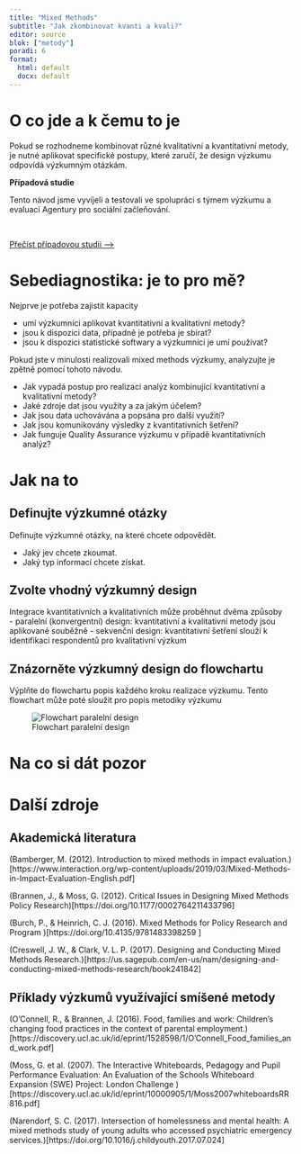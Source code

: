 ```yaml
---
title: "Mixed Methods"
subtitle: "Jak zkombinovat kvanti a kvali?"
editor: source
blok: ["metody"]
poradi: 6
format: 
  html: default
  docx: default
---
```


# O co jde a k čemu to je

Pokud se rozhodneme kombinovat různé kvalitativní a kvantitativní metody, je nutné aplikovat specifické postupy, které zaručí, že design výzkumu odpovídá výzkumným otázkám.


:::{.aside}
**Případová studie**

Tento návod jsme vyvíjeli a testovali ve spolupráci s týmem výzkumu a evaluací Agentury pro sociální začleňování.  

<br>

:::{.btn .btn-resource}
[Přečíst případovou studii&nbsp;⟶](/pripadove-studie/asz)
:::

:::

# Sebediagnostika: je to pro mě?

Nejprve je potřeba zajistit kapacity

- umí výzkumníci aplikovat kvantitativní a kvalitativní metody?
- jsou k dispozici data, případně je potřeba je sbírat?
- jsou k dispozici statistické softwary a výzkumníci je umí používat?

Pokud jste v minulosti realizovali mixed methods výzkumy, analyzujte je zpětně pomocí tohoto návodu.

- Jak vypadá postup pro realizaci analýz kombinující kvantitativní a kvalitativní metody?
- Jaké zdroje dat jsou využity a za jakým účelem?
- Jak jsou data uchovávána a popsána pro další využití? 
- Jak jsou komunikovány výsledky z kvantitativních šetření?
- Jak funguje Quality Assurance výzkumu v případě kvantitativních analýz?

# Jak na to

## Definujte výzkumné otázky

Definujte výzkumné otázky, na které chcete odpovědět. 

- Jaký jev chcete zkoumat.
- Jaký typ informací chcete získat.

## Zvolte vhodný výzkumný design

Integrace kvantitativních a kvalitativních může proběhnut dvěma způsoby  
- paralelní (konvergentní) design: kvantitativní a kvalitativní metody jsou aplikované souběžně 
- sekvenční design: kvantitativní šetření slouží k identifikaci respondentů pro kvalitativní výzkum 

## Znázorněte výzkumný design do flowchartu

Výplňte do flowchartu popis každého kroku realizace výzkumu. Tento flowchart může poté sloužit pro popis metodiky výzkumu

![Flowchart paralelní design](images/mixed-methods-parallel.png)

# Na co si dát pozor

# Další zdroje

## Akademická literatura

(Bamberger, M. (2012). Introduction to mixed methods in impact evaluation.)[https://www.interaction.org/wp-content/uploads/2019/03/Mixed-Methods-in-Impact-Evaluation-English.pdf]

(Brannen, J., & Moss, G. (2012). Critical Issues in Designing Mixed Methods Policy Research)[https://doi.org/10.1177/0002764211433796]

(Burch, P., & Heinrich, C. J. (2016). Mixed Methods for Policy Research and Program )[https://doi.org/10.4135/9781483398259 ]

(Creswell, J. W., & Clark, V. L. P. (2017). Designing and Conducting Mixed Methods Research.)[https://us.sagepub.com/en-us/nam/designing-and-conducting-mixed-methods-research/book241842]

## Příklady výzkumů využívající smíšené metody

(O'Connell, R., & Brannen, J. (2016). Food, families and work: Children’s changing food practices in the context of parental employment.)[https://discovery.ucl.ac.uk/id/eprint/1528598/1/O'Connell_Food_families_and_work.pdf]

(Moss, G. et al. (2007). The Interactive Whiteboards, Pedagogy and Pupil Performance Evaluation: An Evaluation of the Schools Whiteboard Expansion (SWE) Project: London Challenge )[https://discovery.ucl.ac.uk/id/eprint/10000905/1/Moss2007whiteboardsRR816.pdf]

(Narendorf, S. C. (2017). Intersection of homelessness and mental health: A mixed methods study of young adults who accessed psychiatric emergency services.)[https://doi.org/10.1016/j.childyouth.2017.07.024]
